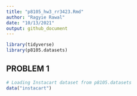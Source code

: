 ```yaml
---
title: "p8105_hw3_rr3423.Rmd"
author: "Ragyie Rawal"
date: "10/13/2021"
output: github_document
---
```


```r
library(tidyverse)
library(p8105.datasets)
```


## PROBLEM 1

```r
# Loading Instacart dataset from p8105.datasets
data("instacart")
```

